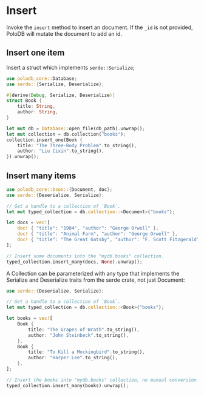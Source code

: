 # Insert

Invoke the `insert` method to insert an document.
If the `_id` is not provided, PoloDB will mutate the document to
add an id.

## Insert one item

Insert a struct which implements `serde::Serialize`;

```rust
use polodb_core::Database;
use serde::{Serialize, Deserialize};

#[derive(Debug, Serialize, Deserialize)]
struct Book {
    title: String,
    author: String,
}

let mut db = Database::open_file(db_path).unwrap();
let mut collection = db.collection("books");
collection.insert_one(Book {
    title: "The Three-Body Problem".to_string(),
    author: "Liu Cixin".to_string(),
}).unwrap();
```

## Insert many items

```rust
use polodb_core::bson::{Document, doc};
use serde::{Deserialize, Serialize};

// Get a handle to a collection of `Book`.
let mut typed_collection = db.collection::<Document>("books");

let docs = vec![
    doc! { "title": "1984", "author": "George Orwell" },
    doc! { "title": "Animal Farm", "author": "George Orwell" },
    doc! { "title": "The Great Gatsby", "author": "F. Scott Fitzgerald" },
];

// Insert some documents into the "mydb.books" collection.
typed_collection.insert_many(docs, None).unwrap();
```

A Collection can be parameterized with any type that implements the Serialize and Deserialize traits from the serde crate, not just Document:

```rust
use serde::{Deserialize, Serialize};

// Get a handle to a collection of `Book`.
let mut typed_collection = db.collection::<Book>("books");

let books = vec![
    Book {
        title: "The Grapes of Wrath".to_string(),
        author: "John Steinbeck".to_string(),
    },
    Book {
        title: "To Kill a Mockingbird".to_string(),
        author: "Harper Lee".to_string(),
    },
];

// Insert the books into "mydb.books" collection, no manual conversion to BSON necessary.
typed_collection.insert_many(books).unwrap();
```
